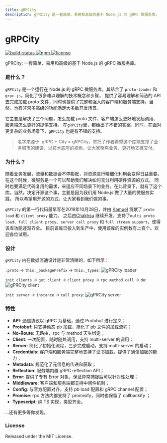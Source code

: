 ```yaml
---
title: gRPCity
description: gPRCity 是一套简单、易用和高级的基于 Node.js 的 gRPC 微服务库。
---
```



<LogoImage />

# gRPCity

<p className="_flex _h-6 _mt-4 _gap-2">
    <a href="https://github.com/chakhsu/grpcity" target="_blank">
        <img alt="build-status" src="https://github.com/chakhsu/grpcity/actions/workflows/build.yml/badge.svg" loading="lazy" decoding="async"></img>
    </a>
    <a href="https://www.npmjs.com/package/grpcity" target="_blank">
        <img alt="npm" src="https://img.shields.io/npm/v/grpcity" loading="lazy" decoding="async"></img>
    </a>
    <a href="https://github.com/chakhsu/grpcity/blob/main/LICENSE" target="_blank">
        <img alt="license" src="https://img.shields.io/npm/l/grpcity" loading="lazy" decoding="async"></img>
    </a>
</p>

gPRCity: 一套简单、易用和高级的基于 Node.js 的 gRPC 微服务库。

### 是什么？

`gRPCity` 是一个运行在 Node.js 的 gRPC 微服务库。其结合了 `proto-loader` 和 `grpc-js`，简化了很多难以理解的技术概念和步骤，
提供了容易理解和简洁的 API 去完成加载 proto 文件，同时也提供了完整和强大的客户端和服务端支持。当然，也有非常多高级的功能满足大多数开发场景。

它主要是解决了三个问题，怎么加载 proto 文件、客户端怎么更好地发起调用、服务端怎么更好的提供支持。
在`gRPCity`里，都给出了不错的答案，同时，在面对更复杂的业务场景下，`gRPCity` 也是有不错的支持。

> 名字来源于: gRPC + City = gRPCity，寄托了作者希望这个库能支撑了业务城市的建设，以技术底座的视角，让大家聚焦业务，更好地支撑交付。

### 为什么？

随着业务发展，流量和数据会不停膨胀，对资源进行精细化利用会变得日益重要。在这个时候，微服务是一个可以帮助我们解决如何充分利用硬件资源的方式，
同时也要满足代码复用的需求，来适应不同场景下的业务。在此背景下，就有了这个库。当然，决定开源这个事，主要是因为我们用 Node.js 做了大量的微服务实践，
所以希望用开源的方式，让大家看到我们做的事。

`gRPCity` 的第一行代码最早写在2019年10月28日，并由 [Kamuel](https://github.com/k7) 贡献了 `proto load` 和 `client proxy` 能力。
之后由[Chakhsu](https://github.com/chakhsu) 继续开发，支持了`multi proto load`、`full client proxy`、`server call proxy` 和 `full stream support`，使得该库功能逐渐齐全。
目前该库已投入到生产中，使用该库的实例数有上百个。欢迎各位试用。

### 设计

`gRPCity` 内在数据流通设计是非常清晰的，如下所示：

`.proto` -> `this._packagePrefix` -> `this._types`:
![gPRCity loader](/img/grpcity-loader.svg)

`init clients` -> `get client` -> `client proxy` -> `rpc method call` -> `do`:
![gPRCity client](/img/grpcity-client.svg)

`init server` -> `instance` -> `call proxy`:
![gPRCity server](/img/grpcity-server.svg)

### 特性

- **API**: 通信协议以 gRPC 为基础，通过 Protobuf 进行定义；
- **Protobuf**: 只支持动态 pb 加载，简化了 pb 文件的加载流程；
- **No-Route**: 无路由，rpc 与 method 天生绑定；
- **Client**: 一次配置，随时随处调用，支持 multi-server 的调用；
- **Server**: 简化了初始化流程，三步完成启动，支持 multi-server 的启动；
- **Credentials**: 客户端和服务端完整地支持了证书加载，提供了通信加密的能力；
- **Metadata**: 规范化了元信息的传递和获取；
- **Reflection**: 服务端内置 gRPC reflection API；
- **Error**: 提供了专有 Error 对象，保证异常捕捉后可以针对性处理；
- **Middleware**: 客户端和服务端都支持中间件机制；
- **Config**: 与官方配置对齐，支持 pb load 配置和 gRPC channel 配置；
- **Promise**: rpc 方法内部支持了 promisify，同时也保留了 callbackify ；
- **Typescript**: 纯 TS 实现，类型齐全。

...还有更多等你发现。

### License

Released under the MIT License.
